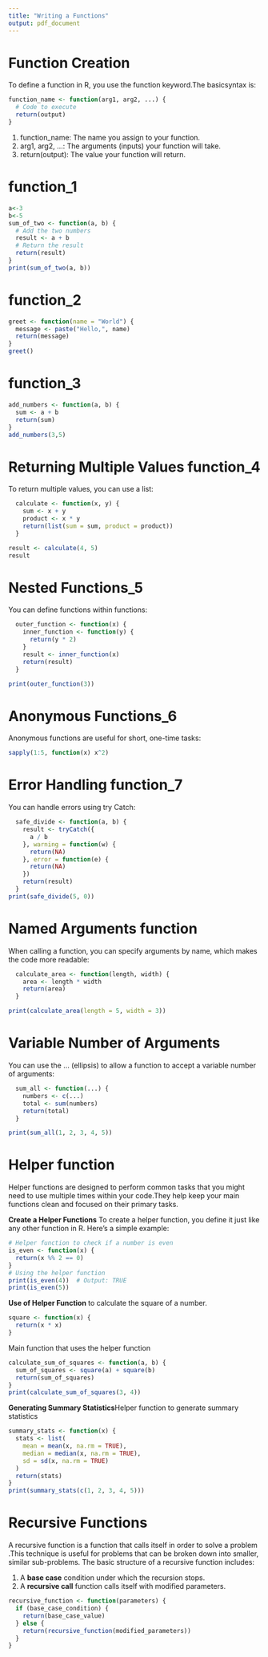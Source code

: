 ---
title: "Writing a Functions"
output: pdf_document
---
# Function Creation
To define a function in R, you use the function keyword.The basicsyntax is:
```{r}
function_name <- function(arg1, arg2, ...) {
  # Code to execute
  return(output)
}
```
1. function_name: The name you assign to your function.
2. arg1, arg2, ...: The arguments (inputs) your function will take.
3. return(output): The value your function will return.

# function_1
```{r}
a<-3
b<-5
sum_of_two <- function(a, b) {
  # Add the two numbers
  result <- a + b
  # Return the result
  return(result)
}
print(sum_of_two(a, b))
```
# function_2
```{r}
greet <- function(name = "World") {
  message <- paste("Hello,", name) 
  return(message)
}
greet()
```
# function_3
```{r}
add_numbers <- function(a, b) {
  sum <- a + b    
  return(sum)
}
add_numbers(3,5)
```
# Returning Multiple Values function_4
To return multiple values, you can use a list:
```{r}  
  calculate <- function(x, y) {
    sum <- x + y
    product <- x * y
    return(list(sum = sum, product = product))
  }

result <- calculate(4, 5)
result
```
# Nested Functions_5
You can define functions within functions:
```{r}  
  outer_function <- function(x) {
    inner_function <- function(y) {
      return(y * 2)
    }
    result <- inner_function(x)
    return(result)
  }

print(outer_function(3))
```
# Anonymous Functions_6
Anonymous functions are useful for short, one-time tasks:
```{r}  
sapply(1:5, function(x) x^2)
```

# Error Handling function_7
You can handle errors using try Catch:
```{r}  
  safe_divide <- function(a, b) {
    result <- tryCatch({
      a / b
    }, warning = function(w) {
      return(NA)
    }, error = function(e) {
      return(NA)
    })
    return(result)
  }
print(safe_divide(5, 0))
```
# Named Arguments function
When calling a function, you can specify arguments by name, which makes the code more readable:
```{r}  
  calculate_area <- function(length, width) {
    area <- length * width
    return(area)
  }

print(calculate_area(length = 5, width = 3))
```
# Variable Number of Arguments
You can use the ... (ellipsis) to allow a function to accept a variable number of arguments:
```{r}
  sum_all <- function(...) {
    numbers <- c(...)
    total <- sum(numbers)
    return(total)
  }

print(sum_all(1, 2, 3, 4, 5))
```
# Helper function
Helper functions are designed to perform common tasks that you might need to use multiple times within your code.They help keep your main functions clean and focused on their primary tasks.

**Create a Helper Functions** To create a helper function, you define it just like any other function in R. Here's a simple example:
```{r}
# Helper function to check if a number is even
is_even <- function(x) {
  return(x %% 2 == 0)
}
# Using the helper function
print(is_even(4))  # Output: TRUE
print(is_even(5))
```
**Use of Helper Function** to calculate the square of a number.
```{r}
square <- function(x) {
  return(x * x)
}
```
Main function that uses the helper function
```{r}
calculate_sum_of_squares <- function(a, b) {
  sum_of_squares <- square(a) + square(b)
  return(sum_of_squares)
}
print(calculate_sum_of_squares(3, 4))
```
**Generating Summary Statistics**Helper function to generate summary statistics
```{r}
summary_stats <- function(x) {
  stats <- list(
    mean = mean(x, na.rm = TRUE),
    median = median(x, na.rm = TRUE),
    sd = sd(x, na.rm = TRUE)
  )
  return(stats)
}
print(summary_stats(c(1, 2, 3, 4, 5))) 
```
# Recursive Functions
A recursive function is a function that calls itself in order to solve a problem .This technique is useful for problems that can be broken down into smaller, similar sub-problems. The basic structure of a recursive function includes:

1. A **base case** condition under which the recursion stops.
2. A **recursive call** function calls itself with modified parameters.
```{r}
recursive_function <- function(parameters) {
  if (base_case_condition) {
    return(base_case_value)
  } else {
    return(recursive_function(modified_parameters))
  }
}
```
